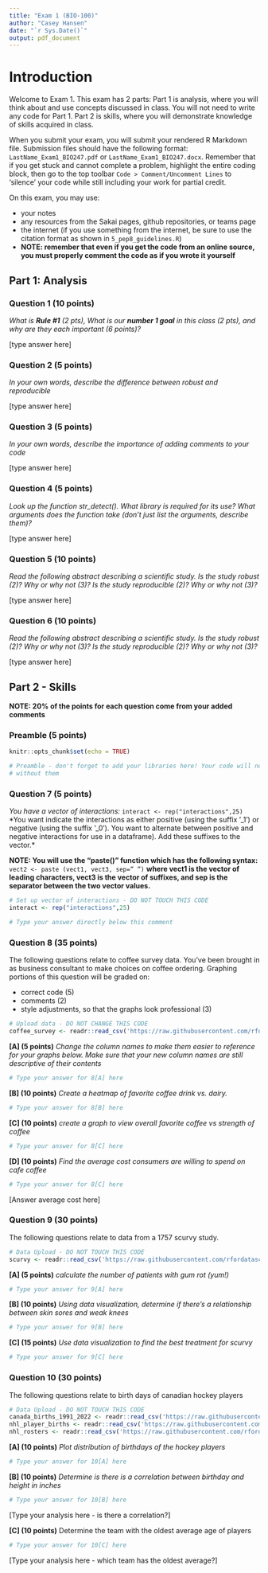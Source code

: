 ```yaml
---
title: "Exam 1 (BIO-100)"
author: "Casey Hansen"
date: "`r Sys.Date()`"
output: pdf_document
---
```


# Introduction

Welcome to Exam 1. This exam has 2 parts: Part 1 is analysis, where you will think about and use concepts discussed in class. You will not need to write any code for Part 1. Part 2 is skills, where you will demonstrate knowledge of skills acquired in class.

When you submit your exam, you will submit your rendered R Markdown file. Submission files should have the following format: `LastName_Exam1_BIO247.pdf` or `LastName_Exam1_BIO247.docx`. Remember that if you get stuck and cannot complete a problem, highlight the entire coding block, then go to the top toolbar `Code > Comment/Uncomment Lines` to 'silence' your code while still including your work for partial credit.

On this exam, you may use:

-   your notes
-   any resources from the Sakai pages, github repositories, or teams page
-   the internet (if you use something from the internet, be sure to use the citation format as shown in `5_pep8_guidelines.R`)
-   **NOTE: remember that even if you get the code from an online source, you must properly comment the code as if you wrote it yourself**

## Part 1: Analysis

### Question 1 (10 points)

*What is* ***Rule #1*** *(2 pts), What is our* ***number 1 goal*** *in this class (2 pts), and why are they each important (6 points)?*

[type answer here]

### Question 2 (5 points)

*In your own words, describe the difference between robust and reproducible*

[type answer here]

### Question 3 (5 points)

*In your own words, describe the importance of adding comments to your code*

[type answer here]

### Question 4 (5 points)

*Look up the function str_detect(). What library is required for its use? What arguments does the function take (don't just list the arguments, describe them)?*

[type answer here]

### Question 5 (10 points)

*Read the following abstract describing a scientific study. Is the study robust (2)? Why or why not (3)? Is the study reproducible (2)? Why or why not (3)?*

[type answer here]

### Question 6 (10 points)

*Read the following abstract describing a scientific study. Is the study robust (2)? Why or why not (3)? Is the study reproducible (2)? Why or why not (3)?*

[type answer here]

## Part 2 - Skills

**NOTE: 20% of the points for each question come from your added comments**

### Preamble (5 points)

```r
knitr::opts_chunk$set(echo = TRUE)

# Preamble - don't forget to add your libraries here! Your code will not render
# without them


```

### Question 7 (5 points)

*You have a vector of interactions:* `interact <- rep("interactions",25)` \*You want indicate the interactions as either positive (using the suffix ’\_1’) or negative (using the suffix ’\_0’). You want to alternate between positive and negative interactions for use in a dataframe). Add these suffixes to the vector.\*

**NOTE: You will use the “paste()” function which has the following syntax:** `vect2 <- paste (vect1, vect3, sep=” ”)` **where vect1 is the vector of leading characters, vect3 is the vector of suffixes, and sep is the separator between the two vector values.**

```r
# Set up vector of interactions - DO NOT TOUCH THIS CODE
interact <- rep("interactions",25)

# Type your answer directly below this comment

```


### Question 8 (35 points)

The following questions relate to coffee survey data. You've been brought in as business consultant to make choices on coffee ordering. Graphing portions of this question will be graded on:

-   correct code (5)
-   comments (2)
-   style adjustments, so that the graphs look professional (3)

```r
# Upload data - DO NOT CHANGE THIS CODE
coffee_survey <- readr::read_csv('https://raw.githubusercontent.com/rfordatascience/tidytuesday/master/data/2024/2024-05-14/coffee_survey.csv')
```

**[A] (5 points)** *Change the column names to make them easier to reference for your graphs below. Make sure that your new column names are still descriptive of their contents*

```r
# Type your answer for 8[A] here
```

**[B] (10 points)** *Create a heatmap of favorite coffee drink vs. dairy.*

```r
# Type your answer for 8[B] here
```

**[C] (10 points)** *create a graph to view overall favorite coffee vs strength of coffee*

```r
# Type your answer for 8[C] here
```

**[D] (10 points)** *Find the average cost consumers are willing to spend on cafe coffee*

```r
# Type your answer for 8[C] here
```

[Answer average cost here]

### Question 9 (30 points)

The following questions relate to data from a 1757 scurvy study.

```r
# Data Upload - DO NOT TOUCH THIS CODE
scurvy <- readr::read_csv('https://raw.githubusercontent.com/rfordatascience/tidytuesday/master/data/2023/2023-07-25/scurvy.csv')
```

**[A] (5 points)** *calculate the number of patients with gum rot (yum!)*

```r
# Type your answer for 9[A] here
```

**[B] (10 points)** *Using data visualization, determine if there's a relationship between skin sores and weak knees*

```r
# Type your answer for 9[B] here
```

**[C] (15 points)** *Use data visualization to find the best treatment for scurvy*

```r
# Type your answer for 9[C] here
```

### Question 10 (30 points)

The following questions relate to birth days of canadian hockey players

```r
# Data Upload - DO NOT TOUCH THIS CODE
canada_births_1991_2022 <- readr::read_csv('https://raw.githubusercontent.com/rfordatascience/tidytuesday/master/data/2024/2024-01-09/canada_births_1991_2022.csv')
nhl_player_births <- readr::read_csv('https://raw.githubusercontent.com/rfordatascience/tidytuesday/master/data/2024/2024-01-09/nhl_player_births.csv')
nhl_rosters <- readr::read_csv('https://raw.githubusercontent.com/rfordatascience/tidytuesday/master/data/2024/2024-01-09/nhl_rosters.csv')
```

**[A] (10 points)** *Plot distribution of birthdays of the hockey players*

```r
# Type your answer for 10[A] here
```


**[B] (10 points)** *Determine is there is a correlation between birthday and height in inches*

```r
# Type your answer for 10[B] here
```

[Type your analysis here - is there a correlation?]

**[C] (10 points)** Determine the team with the oldest average age of players

```r
# Type your answer for 10[C] here
```

[Type your analysis here - which team has the oldest average?]
